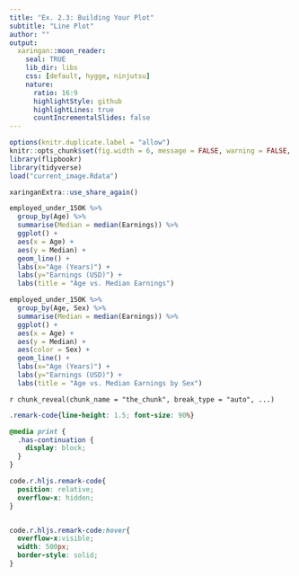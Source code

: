 ---
title: "Ex. 2.3: Building Your Plot"
subtitle: "Line Plot"
author: ""
output:
  xaringan::moon_reader:
    seal: TRUE
    lib_dir: libs
    css: [default, hygge, ninjutsu]
    nature:
      ratio: 16:9
      highlightStyle: github
      highlightLines: true
      countIncrementalSlides: false
---



```{r, include = F}
options(knitr.duplicate.label = "allow")
knitr::opts_chunk$set(fig.width = 6, message = FALSE, warning = FALSE, comment = "", cache = F)
library(flipbookr)
library(tidyverse)
load("current_image.Rdata")
```


```{r, echo = F, eval = TRUE , message = F, warning = F}
xaringanExtra::use_share_again()
```


```{r the_chunk, include = F}
employed_under_150K %>% 
  group_by(Age) %>% 
  summarise(Median = median(Earnings)) %>% 
  ggplot() + 
  aes(x = Age) +
  aes(y = Median) +
  geom_line() +
  labs(x="Age (Years)") + 
  labs(y="Earnings (USD)") +
  labs(title = "Age vs. Median Earnings")

employed_under_150K %>% 
  group_by(Age, Sex) %>% 
  summarise(Median = median(Earnings)) %>% 
  ggplot() + 
  aes(x = Age) +
  aes(y = Median) +
  aes(color = Sex) +
  geom_line() +
  labs(x="Age (Years)") + 
  labs(y="Earnings (USD)") +
  labs(title = "Age vs. Median Earnings by Sex")
```

`r chunk_reveal(chunk_name = "the_chunk", break_type = "auto", ...)`



```{css, eval = TRUE, echo = FALSE}
.remark-code{line-height: 1.5; font-size: 90%}

@media print {
  .has-continuation {
    display: block;
  }
}

code.r.hljs.remark-code{
  position: relative;
  overflow-x: hidden;
}


code.r.hljs.remark-code:hover{
  overflow-x:visible;
  width: 500px;
  border-style: solid;
}
```

